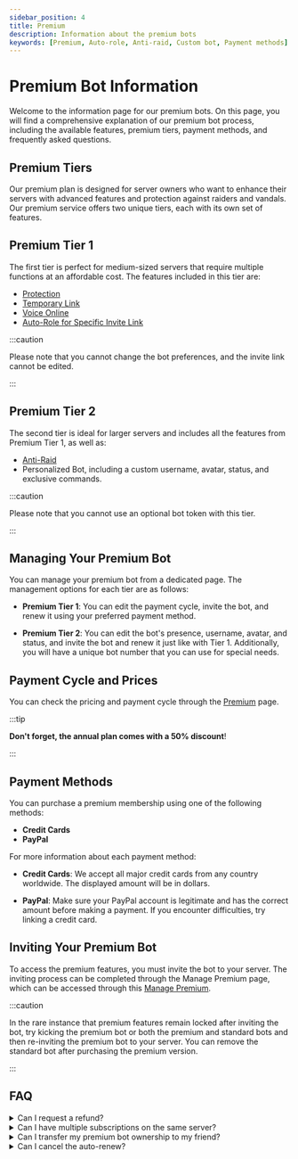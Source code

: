 ```yaml
---
sidebar_position: 4
title: Premium
description: Information about the premium bots
keywords: [Premium, Auto-role, Anti-raid, Custom bot, Payment methods] 
---
```


# Premium Bot Information

Welcome to the information page for our premium bots. On this page, you will find a comprehensive explanation of our premium bot process, including the available features, premium tiers, payment methods, and frequently asked questions.

## Premium Tiers

Our premium plan is designed for server owners who want to enhance their servers with advanced features and protection against raiders and vandals. Our premium service offers two unique tiers, each with its own set of features.

## Premium Tier 1

The first tier is perfect for medium-sized servers that require multiple functions at an affordable cost. The features included in this tier are:

- [Protection](/modules/vip_protection.mdx)
- [Temporary Link](/modules/temp_link.mdx) 
- [Voice Online](/modules/voice_online.mdx)
- [Auto-Role for Specific Invite Link](/modules/auto_role.mdx)

:::caution

Please note that you cannot change the bot preferences, and the invite link cannot be edited.

:::

## Premium Tier 2

The second tier is ideal for larger servers and includes all the features from Premium Tier 1, as well as:

- [Anti-Raid](/modules/anti_raid.mdx)
- Personalized Bot, including a custom username, avatar, status, and exclusive commands.

:::caution 

Please note that you cannot use an optional bot token with this tier.

:::

## Managing Your Premium Bot

You can manage your premium bot from a dedicated page. The management options for each tier are as follows:

- **Premium Tier 1**: You can edit the payment cycle, invite the bot, and renew it using your preferred payment method.

- **Premium Tier 2**: You can edit the bot's presence, username, avatar, and status, and invite the bot and renew it just like with Tier 1. Additionally, you will have a unique bot number that you can use for special needs.

## Payment Cycle and Prices

You can check the pricing and payment cycle through the [Premium](https://probot.io/premium) page. 

:::tip 

__Don't forget, the annual plan comes with a 50% discount__!

:::

## Payment Methods

You can purchase a premium membership using one of the following methods:

- **Credit Cards**
- **PayPal**

For more information about each payment method:

- **__Credit Cards__**: We accept all major credit cards from any country worldwide. The displayed amount will be in dollars. 

- **__PayPal__**: Make sure your PayPal account is legitimate and has the correct amount before making a payment. If you encounter difficulties, try linking a credit card.

## Inviting Your Premium Bot

To access the premium features, you must invite the bot to your server. The inviting process can be completed through the Manage Premium page, which can be accessed through this [Manage Premium](https://probot.io/premium/manage). 

:::caution 

In the rare instance that premium features remain locked after inviting the bot, try kicking the premium bot or both the premium and standard bots and then re-inviting the premium bot to your server. You can remove the standard bot after purchasing the premium version. 

:::

## FAQ

<details>
<summary>Can I request a refund?</summary>

Yes, you can. However, you must first review the refund policy and request a refund within seven days of the initial purchase date for a reasonable reason.

</details>

<details>

<summary>Can I have multiple subscriptions on the same server?</summary>

No, you can only have one premium bot per server.

</details>

<details>

<summary> Can I transfer my premium bot ownership to my friend?</summary>

Yes, you can! However, this is limited to the `Tier 2` plan.


</details>


<details>

<summary>Can I cancel the auto-renew?</summary>

Yes, you indeed can! Through the manage premium page and click on cancel.


</details>
